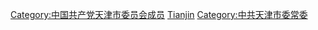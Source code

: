 [[Category:中国共产党天津市委员会成员|Category:中国共产党天津市委员会成员]]
[[Category:中共省委统战部副部长|Tianjin]]
[[Category:中共天津市委常委|Category:中共天津市委常委]]